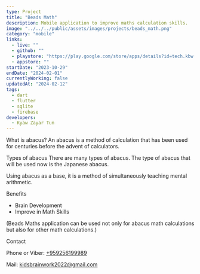 ---
type: Project
title: "Beads Math"
description: Mobile application to improve maths calculation skills.
image: "../../../public/assets/images/projects/beads_math.png"
category: "mobile"
links:
  - live: ""
  - github: ""
  - playstore: "https://play.google.com/store/apps/details?id=tech.kbw.beads_math"
  - appstore: ""
startDate: "2023-10-29"
endDate: "2024-02-01"
currentlyWorking: false
updatedAt: "2024-02-12"
tags:
  - dart
  - flutter
  - sqlite
  - firebase
developers:
  - Kyaw Zayar Tun
---

What is abacus?
An abacus is a method of calculation that has been used for centuries before the advent of calculators.

Types of abacus
There are many types of abacus.
The type of abacus that will be used now is the Japanese abacus.

Using abacus as a base, it is a method of simultaneously teaching mental arithmetic.

Benefits

- Brain Development
- Improve in Math Skills

(Beads Maths application can be used not only for abacus math calculations but also for other math calculations.)

Contact

Phone or Viber: <a href="tel:+959256199989">+959256199989</a>

Mail: <a href="mailto:kidsbrainwork2022@gmail.com">kidsbrainwork2022@gmail.com</a>
